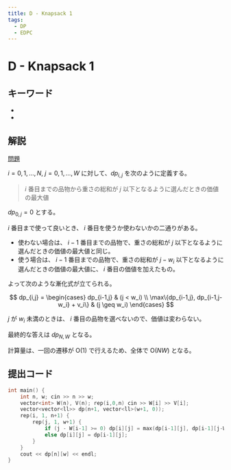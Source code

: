 ```yaml
---
title: D - Knapsack 1
tags:
  - DP
  - EDPC
---
```


# D - Knapsack 1

## キーワード


- <Tag tag="DP" />
- <Tag tag="EDPC" />

## 解説

[問題](https://atcoder.jp/contests/dp/tasks/dp_d)

$i = 0,1,\dots,N, ~ j = 0,1,\dots,W$ に対して、$dp_{i,j}$ を次のように定義する。

> $i$ 番目までの品物から重さの総和が $j$ 以下となるように選んだときの価値の最大値

$dp_{0,j} = 0$ とする。

$i$ 番目まで使って良いとき、 $i$ 番目を使うか使わないかの二通りがある。

- 使わない場合は、 $i-1$ 番目までの品物で、重さの総和が $j$ 以下となるように選んだときの価値の最大値と同じ。
- 使う場合は、 $i-1$ 番目までの品物で、重さの総和が $j - w_i$ 以下となるように選んだときの価値の最大値に、 $i$ 番目の価値を加えたもの。

よって次のような漸化式が立てられる。

$$
dp_{i,j} =
\begin{cases}
dp_{i-1,j} & (j < w_i) \\
\max\{dp_{i-1,j}, dp_{i-1,j-w_i} + v_i\} & (j \geq w_i)
\end{cases}
$$

$j$ が $w_i$ 未満のときは、 $i$ 番目の品物を選べないので、価値は変わらない。

最終的な答えは $dp_{N,W}$ となる。

計算量は、一回の遷移が $\mathrm{O}(1)$ で行えるため、全体で $\mathrm{O}(NW)$ となる。

## 提出コード

```cpp
int main() {
    int n, w; cin >> n >> w;
    vector<int> W(n), V(n); rep(i,0,n) cin >> W[i] >> V[i];
    vector<vector<ll>> dp(n+1, vector<ll>(w+1, 0));
    rep(i, 1, n+1) {
        rep(j, 1, w+1) {
            if (j - W[i-1] >= 0) dp[i][j] = max(dp[i-1][j], dp[i-1][j-W[i-1]] + V[i-1]);
            else dp[i][j] = dp[i-1][j];
        }
    }
    cout << dp[n][w] << endl;
}
```
